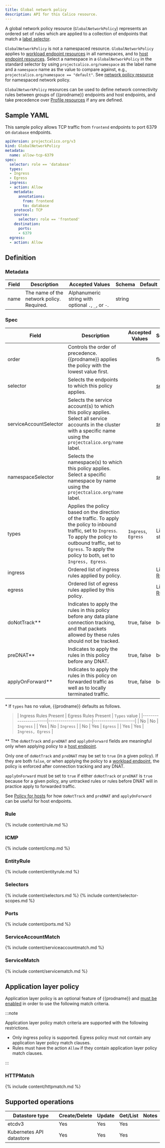 ```yaml
---
title: Global network policy
description: API for this Calico resource.
---
```


A global network policy resource (`GlobalNetworkPolicy`) represents an ordered set of rules which are applied
to a collection of endpoints that match a [label selector](#selectors).

`GlobalNetworkPolicy` is not a namespaced resource. `GlobalNetworkPolicy` applies to [workload endpoint resources](workloadendpoint.mdx) in all namespaces, and to [host endpoint resources](hostendpoint.mdx).
Select a namespace in a `GlobalNetworkPolicy` in the standard selector by using
`projectcalico.org/namespace` as the label name and a `namespace` name as the
value to compare against, e.g., `projectcalico.org/namespace == "default"`.
See [network policy resource](networkpolicy.mdx) for namespaced network policy.

`GlobalNetworkPolicy` resources can be used to define network connectivity rules between groups of {{prodname}} endpoints and host endpoints, and
take precedence over [Profile resources](profile.mdx) if any are defined.

## Sample YAML

This sample policy allows TCP traffic from `frontend` endpoints to port 6379 on
`database` endpoints.

```yaml
apiVersion: projectcalico.org/v3
kind: GlobalNetworkPolicy
metadata:
  name: allow-tcp-6379
spec:
  selector: role == 'database'
  types:
  - Ingress
  - Egress
  ingress:
  - action: Allow
    metadata:
      annotations:
        from: frontend
        to: database
    protocol: TCP
    source:
      selector: role == 'frontend'
    destination:
      ports:
      - 6379
  egress:
  - action: Allow
```

## Definition

### Metadata

| Field | Description                               | Accepted Values                                     | Schema | Default |
|-------|-------------------------------------------|-----------------------------------------------------|--------|---------|
| name  | The name of the network policy. Required. | Alphanumeric string with optional `.`, `_`, or `-`. | string |         |

### Spec

| Field                  | Description                                                                                                                                                                                                                          | Accepted Values     | Schema                | Default                                       |
|------------------------|--------------------------------------------------------------------------------------------------------------------------------------------------------------------------------------------------------------------------------------|---------------------|-----------------------|-----------------------------------------------|
| order                  | Controls the order of precedence. {{prodname}} applies the policy with the lowest value first.                                                                                                                                  |                     | float                 |                                               |
| selector               | Selects the endpoints to which this policy applies.                                                                                                                                                                                  |                     | [selector](#selectors) | all()                                         |
| serviceAccountSelector | Selects the service account(s) to which this policy applies. Select all service accounts in the cluster with a specific name using the `projectcalico.org/name` label.                                                               |                     | [selector](#selectors) | all()                                         |
| namespaceSelector      | Selects the namespace(s) to which this policy applies. Select a specific namespace by name using the `projectcalico.org/name` label.                                                                                                 |                     | [selector](#selectors) | all()                                         |
| types                  | Applies the policy based on the direction of the traffic. To apply the policy to inbound traffic, set to `Ingress`. To apply the policy to outbound traffic, set to `Egress`. To apply the policy to both, set to `Ingress, Egress`. | `Ingress`, `Egress` | List of strings       | Depends on presence of ingress/egress rules\* |
| ingress                | Ordered list of ingress rules applied by policy.                                                                                                                                                                                     |                     | List of [Rule](#rule) |                                               |
| egress                 | Ordered list of egress rules applied by this policy.                                                                                                                                                                                 |                     | List of [Rule](#rule) |                                               |
| doNotTrack\*\*         | Indicates to apply the rules in this policy before any data plane connection tracking, and that packets allowed by these rules should not be tracked.                                                                                | true, false         | boolean               | false                                         |
| preDNAT\*\*            | Indicates to apply the rules in this policy before any DNAT.                                                                                                                                                                         | true, false         | boolean               | false                                         |
| applyOnForward\*\*     | Indicates to apply the rules in this policy on forwarded traffic as well as to locally terminated traffic.                                                                                                                           | true, false         | boolean               | false                                         |

\* If `types` has no value, {{prodname}} defaults as follows.

>| Ingress Rules Present | Egress Rules Present | `Types` value       |
 |-----------------------|----------------------|---------------------|
 | No                    | No                   | `Ingress`           |
 | Yes                   | No                   | `Ingress`           |
 | No                    | Yes                  | `Egress`            |
 | Yes                   | Yes                  | `Ingress, Egress`   |

\*\* The `doNotTrack` and `preDNAT` and `applyOnForward` fields are meaningful
only when applying policy to a [host endpoint](hostendpoint.mdx).

Only one of `doNotTrack` and `preDNAT` may be set to `true` (in a given policy). If they are both `false`, or when applying the policy to a
[workload endpoint](workloadendpoint.mdx),
the policy is enforced after connection tracking and any DNAT.

`applyOnForward` must be set to `true` if either `doNotTrack` or `preDNAT` is
`true` because for a given policy, any untracked rules or rules before DNAT will
 in practice apply to forwarded traffic.

See [Policy for hosts](../../security/hosts/index.mdx)
for how `doNotTrack` and `preDNAT` and `applyOnForward` can be useful for host endpoints.

### Rule

{% include content/rule.md %}

### ICMP

{% include content/icmp.md %}

### EntityRule

{% include content/entityrule.md %}

### Selectors

{% include content/selectors.md %}
{% include content/selector-scopes.md %}

### Ports

{% include content/ports.md %}

### ServiceAccountMatch

{% include content/serviceaccountmatch.md %}

### ServiceMatch 

{% include content/servicematch.md %}

## Application layer policy

Application layer policy is an optional feature of {{prodname}} and
[must be enabled](../../security/istio/app-layer-policyindex.mdx)
in order to use the following match criteria.

:::note

Application layer policy match criteria are supported with the following restrictions.
* Only ingress policy is supported. Egress policy must not contain any application layer policy match clauses.
* Rules must have the action `Allow` if they contain application layer policy match clauses.

:::


### HTTPMatch

{% include content/httpmatch.md %}

## Supported operations

| Datastore type           | Create/Delete | Update | Get/List | Notes
|--------------------------|---------------|--------|----------|------
| etcdv3                   | Yes           | Yes    | Yes      |
| Kubernetes API datastore | Yes           | Yes    | Yes      |

